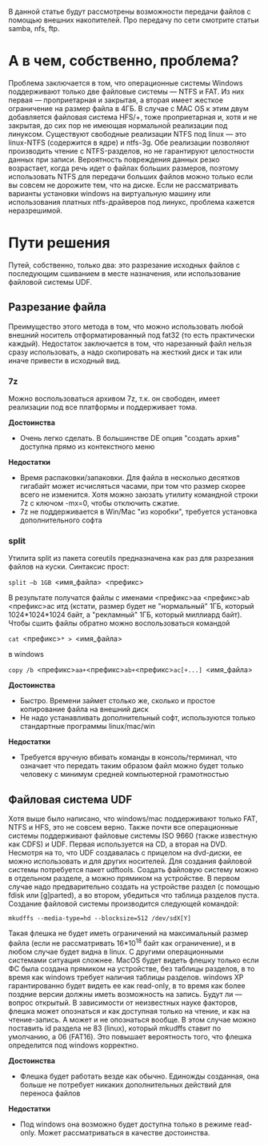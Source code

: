 В данной статье будут рассмотрены возможности передачи файлов с помощью внешних накопителей. Про передачу по сети смотрите статьи samba, nfs, ftp.

=А в чем, собственно, проблема?=
Проблема заключается в том, что операционные системы Windows поддерживают только две файловые системы — NTFS и FAT. Из них первая — проприетарная и закрытая, а вторая имеет жесткое ограничение на размер файла в 4ГБ. В случае с MAC OS к этим двум добавляется файловая система HFS/+, тоже проприетарная и, хотя и не закрытая, до сих пор не имеющая нормальной реализации под линуксом. Существуют свободные реализации NTFS под linux — это linux-NTFS (содержится в ядре) и ntfs-3g. Обе реализации позволяют производить чтение с NTFS-разделов, но не гарантируют целостности данных при записи. Вероятность повреждения данных резко возрастает, когда речь идет о файлах больших размеров, поэтому использовать NTFS для передачи больших файлов можно только если вы совсем не дорожите тем, что на диске. Если не рассматривать варианты установки windows на виртуальную машину или использования платных ntfs-драйверов под линукс, проблема кажется неразрешимой.

=Пути решения=
Путей, собственно, только два: это разрезание исходных файлов с последующим сшиванием в месте назначения, или использование файловой системы UDF.
==Разрезание файла==
Преимущество этого метода в том, что можно использовать любой внешний носитель отформатированный под fat32 (то есть практически каждый). Недостаток заключается в том, что нарезанный файл нельзя сразу использовать, а надо скопировать на жесткий диск и так или иначе привести в исходный вид.
===7z===
Можно воспользоваться архивом 7z, т.к. он свободен, имеет реализации под все платформы и поддерживает тома.

'''Достоинства'''
*Очень легко сделать. В большинстве DE опция "создать архив" доступна прямо из контекстного меню
'''Недостатки'''
*Время распаковки/запаковки. Для файла в несколько десятков гигабайт может исчисляться часами, при том что размер скорее всего не изменится. Хотя можно заюзать утилиту командной строки 7z с ключом -mx=0, чтобы отключить сжатие.
*7z не поддерживается в Win/Mac "из коробки", требуется установка дополнительного софта
===split===
Утилита split из пакета coreutils предназначена как раз для разрезания файлов на куски. Синтаксис прост:
 split –b 1GB <имя_файла> <префикс>
В результате получатся файлы с именами <префикс>aa <префикс>ab <префикс>ac итд (кстати, размер будет не "нормальный" 1ГБ, который 1024*1024*1024 байт, а "рекламный" 1ГБ, который миллиард байт). Чтобы сшить файлы обратно можно воспользоваться командой
 cat <префикс>* > <имя_файла>
в windows
 copy /b <префикс>aa+<префикс>ab+<префикс>ac[+...] <имя_файла>

'''Достоинства'''
*Быстро. Времени займет столько же, сколько и простое копирование файла на внешний диск
*Не надо устанавливать дополнительный софт, используются только стандартные программы linux/mac/win
'''Недостатки'''
*Требуется вручную вбивать команды в консоль/терминал, что означает что передать таким образом файл можно будет только человеку с минимум средней компьютерной грамотностью
==Файловая система UDF==
Хотя выше было написано, что windows/mac поддерживают только FAT, NTFS и HFS, это не совсем верно. Также почти все операционные системы поддерживают файловые системы ISO 9660 (также известную как CDFS) и UDF. Первая используется на CD, а вторая на DVD. Несмотря на то, что UDF создавалась с прицелом на dvd-диски, ее можно использовать и для других носителей. Для создания файловой системы потребуется пакет udftools. Создать файловую систему можно в отдельном разделе, а можно прямиком на устройстве. В первом случае надо предварительно создать на устройстве раздел (с помощью fdisk или [g]parted), а во втором, убедиться что таблица разделов пуста. Создание файловой системы производится следующей командой:
 mkudffs --media-type=hd --blocksize=512 /dev/sdX[Y]

Такая флешка не будет иметь ограничений на максимальный размер файла (если не рассматривать 16*10<sup>18</sup> байт как ограничение), и в любом случае будет видна в linux. С другими операционными системами ситуация сложнее. MacOS будет видеть флешку только если ФС была создана прямиком на устройстве, без таблицы разделов, в то время как windows требует наличия таблицы разделов. windows XP гарантированно будет видеть ее как read-only, в то время как более поздние версии должны иметь возможность на запись. Будут ли — вопрос открытый. В зависимости от неизвестных науке факторов, флешка может опознаться и как доступная только на чтение, и как на чтение-запись. А может и не опознаться вообще. В этом случае можно поставить id раздела не 83 (linux), который mkudffs ставит по умолчанию, а 06 (FAT16). Это повышает вероятность того, что флешка определится под windows корректно.

'''Достоинства'''
*Флешка будет работать везде как обычно. Единожды созданная, она больше не потребует никаких дополнительных действий для переноса файлов
'''Недостатки'''
*Под windows она возможно будет доступна только в режиме read-only. Может рассматриваться в качестве достоинства.
